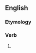 ==English==

===Etymology===
{{suffix|en|stumble|est|nocat=1}}

===Verb===
{{head|en|verb form}}

# {{en-archaic second-person singular of|stumble|lang=en}}
